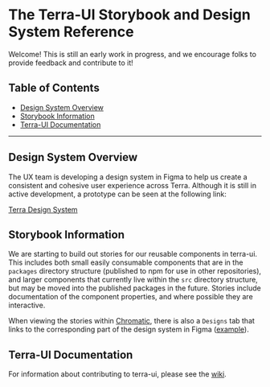 
<Meta title='Introduction' />

# The Terra-UI Storybook and Design System Reference

Welcome! This is still an early work in progress, and we encourage folks to provide feedback and contribute to it!

## Table of Contents

- [Design System Overview](#design-system-overview)
- [Storybook Information](#storybook-information)
- [Terra-UI Documentation](#terra-ui-documentation)

---

## Design System Overview

The UX team is developing a design system in Figma to help us create a consistent and cohesive user experience across Terra. Although it is still in active development, a prototype can be seen at the following link:

[Terra Design System](https://www.figma.com/proto/fGlf8DGgTz5ec7phmzNUEN/Terra-Styles-%26-Components?page[…]caling=min-zoom&starting-point-node-id=869%3A14308&mode=design)

## Storybook Information

We are starting to build out stories for our reusable components in terra-ui. This includes both small easily consumable components
that are in the `packages` directory structure (published to npm for use in other repositories), and larger components
that currently live within the `src` directory structure, but may be moved into the published packages in the future.
Stories include documentation of the component properties, and where possible they are interactive.

When viewing the stories within [Chromatic](http://www.chromatic.com/library?appId=65fc89c9335768720ff8605a&branch=dev), there is also a `Designs` tab that links to the corresponding part of the design system in Figma ([example](https://www.chromatic.com/component?appId=65fc89c9335768720ff8605a&csfId=packages-components-buttonsecondary&buildNumber=96&k=663d4043550f2cf95263900f-1200px-designs-true&h=50&b=-3)).

## Terra-UI Documentation

For information about contributing to terra-ui, please see the [wiki](https://github.com/DataBiosphere/terra-ui/wiki).
